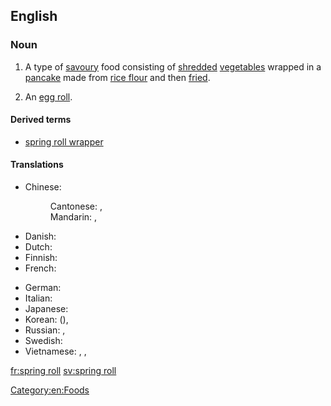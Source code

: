==English==

===Noun===
{{wikipedia}}
{{en-noun|head=[[spring]] [[roll]]}}

# A type of [[savoury]] food consisting of [[shred]]ded [[vegetable]]s wrapped in a [[pancake]] made from [[rice flour]] and then [[fried]].
# {{context|US|lang=en}} An [[egg roll]].

====Derived terms====
* [[spring roll wrapper]]

====Translations====
{{trans-top|shredded vegetables wrapped in a pancake}}
* Chinese:
*: Cantonese: {{tø|yue|春捲|sc=Hant}}, {{tø|yue|春卷|tr=ceon1 gyun2|sc=Hant}}
*: Mandarin: {{t|cmn|春捲|sc=Hani}}, {{t|cmn|春卷|tr=chūnjuǎn|sc=Hani}}
* Danish: {{t-|da|forårsrulle|c}}
* Dutch: {{t+|nl|loempia|c}}
* Finnish: {{t-|fi|kevätkääryle}}
* French: {{t+|fr|rouleau de printemps|m}}
{{trans-mid}}
* German: {{t+|de|Frühlingsrolle|f}}
* Italian: {{t-|it|involtino primavera|m}}
* Japanese: {{t-|ja|春巻き|tr=はるまき, harumaki|sc=Jpan}}
* Korean: {{t-|ko|춘권|tr=chungwon|sc=Kore}} ({{t-|ko|春卷|sc=Kore}}), {{t-|ko|춘권피|tr=chungwonpi|sc=Kore}}
* Russian: {{t-|ru|спринг-ролл|m|tr=spring-róll|sc=Cyrl}}, {{t-|ru|весенний рулет|m|tr=vesénnij rulét|sc=Cyrl}}
* Swedish: {{t-|sv|vårrulle|c}}
* Vietnamese: {{t+|vi|nem rán}}, {{t+|vi|nem}}, {{t+|vi|chả giò}} {{qualifier|South Vietnam}}
{{trans-bottom}}

{{trans-see|egg roll}}

[[Category:en:Foods]]

[[fr:spring roll]]
[[sv:spring roll]]